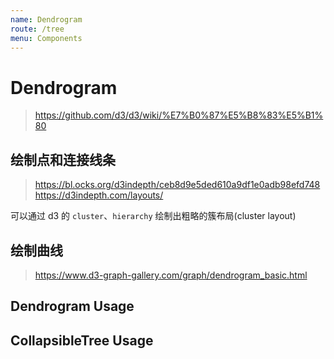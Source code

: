 ```yaml
---
name: Dendrogram
route: /tree
menu: Components
---
```



# Dendrogram
> https://github.com/d3/d3/wiki/%E7%B0%87%E5%B8%83%E5%B1%80

## 绘制点和连接线条

> https://bl.ocks.org/d3indepth/ceb8d9e5ded610a9df1e0adb98efd748
> https://d3indepth.com/layouts/

可以通过 d3 的 `cluster`、`hierarchy` 绘制出粗略的簇布局(cluster layout)

## 绘制曲线
> https://www.d3-graph-gallery.com/graph/dendrogram_basic.html

<PropsTable of={Dendrogram} />

## Dendrogram Usage
<Playground>
  <Dendrogram />
</Playground>

## CollapsibleTree Usage
<Playground>
  <CollapsibleTree />
</Playground>